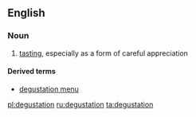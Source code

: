 ==English==

===Noun===
{{wikipedia}}
{{en-noun}}

# [[tasting]], especially as a form of careful appreciation

====Derived terms====
*[[degustation menu]]

[[pl:degustation]]
[[ru:degustation]]
[[ta:degustation]]